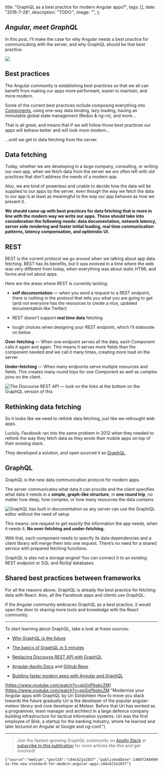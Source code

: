 

  title: "GraphQL as a best practice for modern Angular apps?",
  tags: [],
  date: "2016-7-28",
  description: "TODO:",
  image: "",
};
      
  

## **_Angular, meet GraphQL_**


In this post, I’ll make the case for why Angular needs a best practice for communicating with the server, and why GraphQL should be that best practice.

![](https://github.com/the-guild-org/oneblog/blob/master/img/704/1*yTMBzO8zfEhKr4Lky6pjZQ.png?raw=true)

## Best practices

The Angular community is establishing best practices so that we all can benefit from making our apps more performant, easier to maintain, and more modern.

Some of the current best practices include composing everything into [Components](https://docs.angularjs.org/guide/component), using one-way data binding, lazy loading, having an immutable global state management (Redux & ng-rx), and more…


That is all great, and means that if we will follow those best practices our apps will behave better and will look more modern…

…until we get to data fetching from the server.

## Data fetching

Today, whether we are developing in a large company, consulting, or writing our own app, when we fetch data from the server we are often left with old practices that don’t address the needs of a modern app.

Also, we are kind of powerless and unable to decide how the data will be supplied to our apps by the server, even though the way we fetch the data to our app is at least as meaningful to the way our app behaves as how we present it.

**We should come up with best practices for data fetching that is more in line with the modern way we write our apps. These should take into consideration the following needs: data documentation, network latency, server side rendering and faster initial loading, real time communication patterns, latency compensation, and optimistic UI.**


## REST

REST is the current protocol we go around when we talking about app data fetching. REST has its benefits, but it was evolved in a time where the web was very different from today, when everything was about static HTML and forms and not about apps.

Here are the areas where REST is currently lacking:

-   **self documentation** — when you send a request to a REST endpoint, there is nothing in the protocol that tells you what you are going to get (and not everyone has the resources to create a nice, updated documentation like Twitter)

-   REST doesn’t support **real time data** fetching

-   tough choices when designing your REST endpoint, which I’ll elaborate on below

**Over-fetching** — When one endpoint serves all the data, each Component calls it again and again. This means it serves more fields than the component needed _and_ we call it many times, creating more load on the server


**Under-fetching** — When many endpoints serve multiple resources and fields. This creates many round trips for one Component as well as complex joins on the client.


![](https://github.com/the-guild-org/oneblog/blob/master/img/704/1*d7JZJH23iJZONJV536q2iQ.png?raw=true "The Discourse REST API — look on the links at the bottom on the GraphQL version of this")

## Rethinking data fetching

So it looks like we need to rethink data fetching, just like we rethought web apps.

Luckily, Facebook ran into the same problem in 2012 when they needed to rethink the way they fetch data as they wrote their mobile apps on top of their existing stack.

They developed a solution, and open sourced it as [GraphQL](http://graphql.org/).


## GraphQL

GraphQL is the new data communication protocol for modern apps.

The server communicates what data it can provide and the client specifies what data it needs in a **simple, graph-like structure**, in **one round trip**, no matter how deep, how complex, or how many resources the data contains.


![](https://github.com/the-guild-org/oneblog/blob/master/img/704/1*vPIBVnQZAlRws-aXo6kksQ.gif?raw=true "GraphQL has built in documentation so any server can use the GraphiQL editor without the need of setup")

This means: one request to get exactly the information the app needs, when it needs it. **No over-fetching and under-fetching.**


With that, each component needs to specify its data dependencies and a client library will merge them into one request. There’s no need for a shared service with prepared fetching functions.

GraphQL is also not a storage engine! You can connect it to an existing REST endpoint or SQL and NoSql databases.

## Shared best practices between frameworks

For all the reasons above, GraphQL is already the best practice for fetching data with React. Also, all the Facebook apps and clients use GraphQL.

If the Angular community embraces GraphQL as a best practice, it would open the door to sharing more tools and knowledge with the React community.

---

To start learning about GraphQL, take a look at these sources:

-   [Why GraphQL is the future](https://medium.com/apollo-stack/why-graphql-is-the-future-3bec28193807#.3wpy7r34b)

-   [The basics of GraphQL in 5 minutes](https://medium.com/apollo-stack/the-basics-of-graphql-in-5-links-9e1dc4cac055#.uvh5c43kt)

-   [Replacing Discourse REST API with GraphQL](https://medium.com/apollo-stack/discourse-in-graphql-part-1-ee1ffd8a22df#.ehvb5vgl1)

-   [Angular-Apollo Docs](http://docs.apollostack.com/apollo-client/angular2.html) and [Github Repo](https://github.com/apollostack/angular2-apollo)

-   [Building faster modern apps with Angular and GraphQL](http://www.graphql.com/articles/angular-graphql-faster-modern-apps)


[https://www.youtube.com/watch?v=qpGnPbpkcZM](https://www.youtube.com/watch?v=qpGnPbpkcZM "Modernize your Angular apps with GraphQL by Uri Goldshtein How to move you stack towards the future gradually Uri is the developer of the popular angular-meteor library and core developer at Meteor. Before that Uri has worked as a programmer, team manager and architect in a large defence company building infrastructure for tactical information systems. Uri was the first employee of Bink, a startup for the banking industry, where he learned and later lectured on Angular at Google and ng-conf.")

---

> Join the fastest-growing GraphQL community on [Apollo Slack](http://www.apollostack.com/#slack) or [subscribe to this publication](https://medium.com/apollo-stack) for more articles like this and get involved!
>


```backmatter
{"source":"medium","postId":"c84cb21e1037","publishedDate":1469724849492,"url":"https://blog.apollographql.com/graphql-as-the-new-standard-for-modern-angular-apps-c84cb21e1037"}
```
